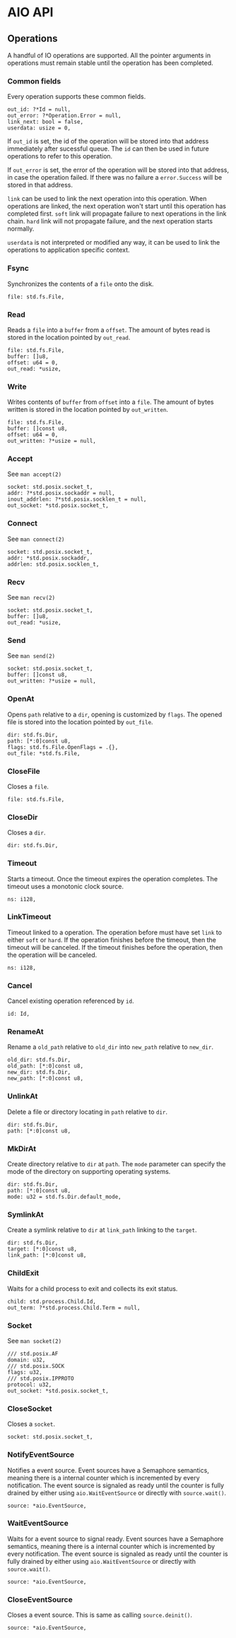 # AIO API

## Operations

A handful of IO operations are supported.
All the pointer arguments in operations must remain stable until the operation has been completed.

### Common fields

Every operation supports these common fields.

```zig
out_id: ?*Id = null,
out_error: ?*Operation.Error = null,
link_next: bool = false,
userdata: usize = 0,
```

If `out_id` is set, the id of the operation will be stored into that address immediately after sucessful queue.
The `id` can then be used in future operations to refer to this operation.


If `out_error` is set, the error of the operation will be stored into that address, in case the operation failed.
If there was no failure a `error.Success` will be stored in that address.


`link` can be used to link the next operation into this operation.
When operations are linked, the next operation won't start until this operation has completed first.
`soft` link will propagate failure to next operations in the link chain.
`hard` link will not propagate failure, and the next operation starts normally.


`userdata` is not interpreted or modified any way, it can be used to link the operations to application specific context.

### Fsync

Synchronizes the contents of a `file` onto the disk.

```zig
file: std.fs.File,
```

### Read

Reads a `file` into a `buffer` from a `offset`.
The amount of bytes read is stored in the location pointed by `out_read`.

```zig
file: std.fs.File,
buffer: []u8,
offset: u64 = 0,
out_read: *usize,
```

### Write

Writes contents of `buffer` from `offset` into a `file`.
The amount of bytes written is stored in the location pointed by `out_written`.

```zig
file: std.fs.File,
buffer: []const u8,
offset: u64 = 0,
out_written: ?*usize = null,
```

### Accept

See `man accept(2)`

```zig
socket: std.posix.socket_t,
addr: ?*std.posix.sockaddr = null,
inout_addrlen: ?*std.posix.socklen_t = null,
out_socket: *std.posix.socket_t,
```

### Connect

See `man connect(2)`

```zig
socket: std.posix.socket_t,
addr: *std.posix.sockaddr,
addrlen: std.posix.socklen_t,
```

### Recv

See `man recv(2)`

```zig
socket: std.posix.socket_t,
buffer: []u8,
out_read: *usize,
```

### Send

See `man send(2)`

```zig
socket: std.posix.socket_t,
buffer: []const u8,
out_written: ?*usize = null,
```

### OpenAt

Opens `path` relative to a `dir`, opening is customized by `flags`.
The opened file is stored into the location pointed by `out_file`.

```zig
dir: std.fs.Dir,
path: [*:0]const u8,
flags: std.fs.File.OpenFlags = .{},
out_file: *std.fs.File,
```

### CloseFile

Closes a `file`.

```zig
file: std.fs.File,
```

### CloseDir

Closes a `dir`.

```zig
dir: std.fs.Dir,
```

### Timeout

Starts a timeout. Once the timeout expires the operation completes.
The timeout uses a monotonic clock source.

```zig
ns: i128,
```

### LinkTimeout

Timeout linked to a operation.
The operation before must have set `link` to either `soft` or `hard`.
If the operation finishes before the timeout, then the timeout will be canceled.
If the timeout finishes before the operation, then the operation will be canceled.

```zig
ns: i128,
```

### Cancel

Cancel existing operation referenced by `id`.

```zig
id: Id,
```

### RenameAt

Rename a `old_path` relative to `old_dir` into `new_path` relative to `new_dir`.

```zig
old_dir: std.fs.Dir,
old_path: [*:0]const u8,
new_dir: std.fs.Dir,
new_path: [*:0]const u8,
```

### UnlinkAt

Delete a file or directory locating in `path` relative to `dir`.

```zig
dir: std.fs.Dir,
path: [*:0]const u8,
```

### MkDirAt

Create directory relative to `dir` at `path`.
The `mode` parameter can specify the mode of the directory on supporting operating systems.

```zig
dir: std.fs.Dir,
path: [*:0]const u8,
mode: u32 = std.fs.Dir.default_mode,
```

### SymlinkAt

Create a symlink relative to `dir` at `link_path` linking to the `target`.

```zig
dir: std.fs.Dir,
target: [*:0]const u8,
link_path: [*:0]const u8,
```

### ChildExit

Waits for a child process to exit and collects its exit status.

```zig
child: std.process.Child.Id,
out_term: ?*std.process.Child.Term = null,
```

### Socket

See `man socket(2)`

```zig
/// std.posix.AF
domain: u32,
/// std.posix.SOCK
flags: u32,
/// std.posix.IPPROTO
protocol: u32,
out_socket: *std.posix.socket_t,
```

### CloseSocket

Closes a `socket`.

```zig
socket: std.posix.socket_t,
```

### NotifyEventSource

Notifies a event source.
Event sources have a Semaphore semantics, meaning there is a internal counter which is incremented by every notification.
The event source is signaled as ready until the counter is fully drained by either using `aio.WaitEventSource` or directly with
`source.wait()`.

```zig
source: *aio.EventSource,
```

### WaitEventSource

Waits for a event source to signal ready.
Event sources have a Semaphore semantics, meaning there is a internal counter which is incremented by every notification.
The event source is signaled as ready until the counter is fully drained by either using `aio.WaitEventSource` or directly with
`source.wait()`.

```zig
source: *aio.EventSource,
```

### CloseEventSource

Closes a event source. This is same as calling `source.deinit()`.

```zig
source: *aio.EventSource,
```
